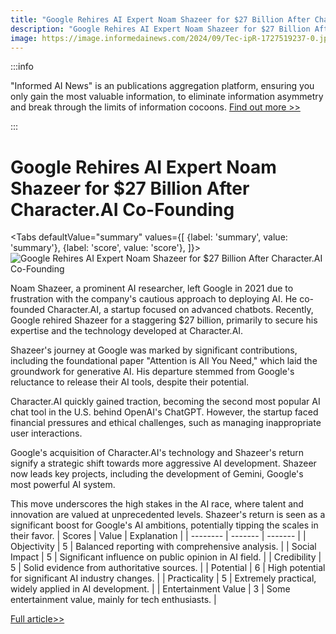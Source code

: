 ```yaml
---
title: "Google Rehires AI Expert Noam Shazeer for $27 Billion After Character.AI Co-Founding"
description: "Google Rehires AI Expert Noam Shazeer for $27 Billion After Character.AI Co-Founding"
image: https://image.informedainews.com/2024/09/Tec-ipR-1727519237-0.jpg
---
```



:::info

"Informed AI News" is an publications aggregation platform, ensuring you only gain the most valuable information, to eliminate information asymmetry and break through the limits of information cocoons.  [Find out more >>](/)

:::

# Google Rehires AI Expert Noam Shazeer for $27 Billion After Character.AI Co-Founding


<Tabs
	defaultValue="summary"
	values={[
	{label: 'summary', value: 'summary'},
	{label: 'score', value: 'score'},
]}>
<TabItem value="summary">
<img
  src="https://image.informedainews.com/2024/09/Tec-ipR-1727519237-0.jpg"
  alt="Google Rehires AI Expert Noam Shazeer for $27 Billion After Character.AI Co-Founding"
/>



Noam Shazeer, a prominent AI researcher, left Google in 2021 due to frustration with the company's cautious approach to deploying AI. He co-founded Character.AI, a startup focused on advanced chatbots. Recently, Google rehired Shazeer for a staggering $27 billion, primarily to secure his expertise and the technology developed at Character.AI.

Shazeer's journey at Google was marked by significant contributions, including the foundational paper "Attention is All You Need," which laid the groundwork for generative AI. His departure stemmed from Google's reluctance to release their AI tools, despite their potential.

Character.AI quickly gained traction, becoming the second most popular AI chat tool in the U.S. behind OpenAI's ChatGPT. However, the startup faced financial pressures and ethical challenges, such as managing inappropriate user interactions.

Google's acquisition of Character.AI's technology and Shazeer's return signify a strategic shift towards more aggressive AI development. Shazeer now leads key projects, including the development of Gemini, Google's most powerful AI system.

This move underscores the high stakes in the AI race, where talent and innovation are valued at unprecedented levels. Shazeer's return is seen as a significant boost for Google's AI ambitions, potentially tipping the scales in their favor.
</TabItem>
<TabItem value="score">
	| Scores     | Value   | Explanation |
	| -------- | ------- | ------- |
	| Objectivity  | 5    | Balanced reporting with comprehensive analysis.    |
	| Social Impact | 5     | Significant influence on public opinion in AI field.    |
	| Credibility    | 5    | Solid evidence from authoritative sources.    |
	| Potential    | 6    | High potential for significant AI industry changes.    |
	| Practicality    | 5    | Extremely practical, widely applied in AI development.    |
	| Entertainment Value    | 3    | Some entertainment value, mainly for tech enthusiasts.    |
</TabItem>
</Tabs>

[Full article>>](https://www.36kr.com/p/2968105138573575)
